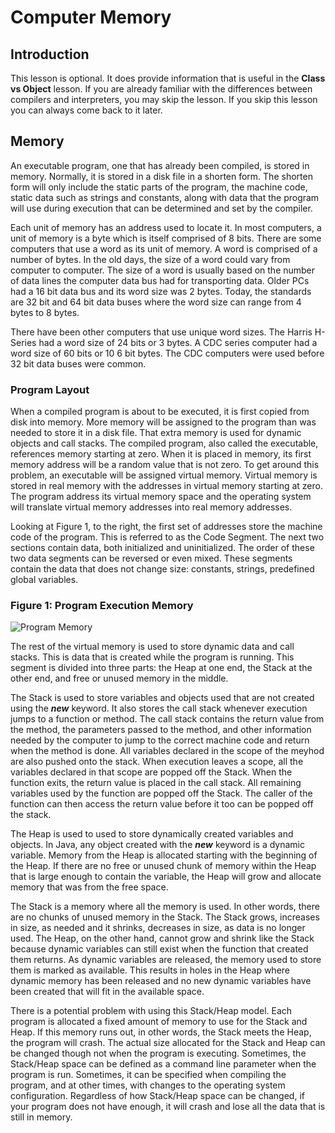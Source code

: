 # Computer Memory

## Introduction

This lesson is optional.  It does provide information that is useful in the
**Class vs Object** lesson.  If you are already familiar with the differences
between compilers and interpreters, you may skip the lesson.  If you skip
this lesson you can always come back to it later.

## Memory

An executable program, one that has already been compiled, is stored in memory.
Normally, it is stored in a disk file in a shorten form.  The shorten form
will only include the static parts of the program, the machine code, static
data such as strings and constants, along with data that the program will use
during execution that can be determined and set by the compiler.

Each unit of memory has an address used to locate it.  In most computers, a
unit of memory is a byte which is itself comprised of 8 bits.  There are some
computers that use a word as its unit of memory.  A word is comprised of a
number of bytes.  In the old days, the size of a word could vary from computer
to computer.  The size of a word is usually based on the number of data lines
the computer data bus had for transporting data.  Older PCs had a 16 bit data
bus and its word size was 2 bytes.  Today, the standards are 32 bit and 64 bit
data buses where the word size can range from 4 bytes to 8 bytes.

There have been other computers that use unique word sizes.  The Harris
H-Series had a word size of 24 bits or 3 bytes.  A CDC series computer had
a word size of 60 bits or 10 6 bit bytes.  The CDC computers were used before
32 bit data buses were common.

### Program Layout

When a compiled program is about to be executed, it is first copied from disk
into memory.  More memory will be assigned to the program than was needed to
store it in a disk file.  That extra memory is used for dynamic objects and
call stacks.  The compiled program, also called the executable, references
memory starting at zero.  When it is placed in memory, its first memory
address will be a random value that is not zero.  To get around this problem,
an executable will be assigned virtual memory.  Virtual memory is stored in
real memory with the addresses in virtual memory starting at zero.  The program
address its virtual memory space and the operating system will translate
virtual memory addresses into real memory addresses.

Looking at Figure 1, to the right, the first set of addresses store the
machine code of the program.  This is referred to as the Code Segment.
The next two sections contain data, both initialized and uninitialized.
The order of these two data segments can be reversed or even mixed.  These
segments contain the data that does not change size: constants, strings,
predefined global variables.

### Figure 1: Program Execution Memory

![Program Memory](@data/content/images/Executable-Virtual-Memory.png "Figure 1: Program Memory")

The rest of the virtual memory is used to store dynamic data and call stacks.
This is data that is created while the program is running.  This segment is
divided into three parts: the Heap at one end, the Stack at the other end, and
free or unused memory in the middle.

The Stack is used to store variables and objects used that are not created
using the ***new*** keyword.  It also stores the call stack whenever execution
jumps to a function or method.  The call stack contains the return value from
the method, the parameters passed to the method, and other information needed by
the computer to jump to the correct machine code and return when the method is
done.   All variables declared in the scope of the meyhod are also pushed onto
the stack.  When execution leaves a scope, all the variables declared in that
scope are popped off the Stack. When the function exits, the return value is
placed in the call stack.  All remaining variables used by the function are
popped off the Stack.  The caller of the function can then access the return
value before it too can be popped off the stack.

The Heap is used to used to store dynamically created variables and objects.
In Java, any object created with the ***new*** keyword is a dynamic variable.
Memory from the Heap is allocated starting with the beginning of the Heap.
If there are no free or unused chunk of memory within the Heap that is large
enough to contain the variable, the Heap will grow and allocate memory that
was from the free space.

The Stack is a memory where all the memory is used.  In other words, there are
no chunks of unused memory in the Stack.  The Stack grows, increases in size,
as needed and it shrinks, decreases in size, as data is no longer used.  The
Heap, on the other hand, cannot grow and shrink like the Stack because dynamic
variables can still exist when the function that created them returns.  As
dynamic variables are released, the memory used to store them is marked as
available.  This results in holes in the Heap where dynamic memory has been
released and no new dynamic variables have been created that will fit in the
available space.

There is a potential problem with using this Stack/Heap model.  Each program
is allocated a fixed amount of memory to use for the Stack and Heap.  If this
memory runs out, in other words, the Stack meets the Heap, the program will
crash.  The actual size allocated for the Stack and Heap can be changed though
not when the program is executing.  Sometimes, the Stack/Heap space can be
defined as a command line parameter when the program is run.  Sometimes, it
can be specified when compiling the program, and at other times, with changes
to the operating system configuration.  Regardless of how Stack/Heap space can
be changed, if your program does not have enough, it will crash and lose all
the data that is still in memory.

